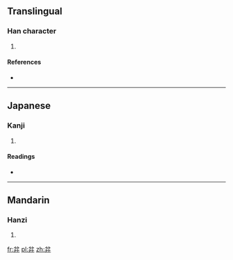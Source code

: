 ==Translingual==

===Han character===
{{Han char|rn=55|rad=廾|as=04|sn=7|four=8044<sub>2</sub>|canj=金尸竹廿 (CSHT), X金尸竹廿 (XCSHT)|ids=⿱[[分]][[廾]]}}

# {{defn|Han|sort=廾04}}

====References====
* {{Han ref|kx=0354.010|dkj=09597|dj=0669.020|hdz=10515.050|uh=5F05|ud=24325|bh=CAD2|bd=51922}}

----

==Japanese==

===Kanji===
{{ja-kanji|grade=|rs=廾04}}

# {{defn|lang=ja|sort=廾04}}

====Readings====
* {{ja-readings|on=[[ふん]] (fun), [[ぶん]] (bun)|kun=}}

----

==Mandarin==

===Hanzi===
{{cmn-hanzi|pin=[[fèn]] ([[fen4]]), [[yān]] ([[yan1]])|wg=fen<sup>4</sup>, yen<sup>1</sup>}}

# {{defn|lang=cmn|sort=廾04}}

[[fr:弅]]
[[pl:弅]]
[[zh:弅]]